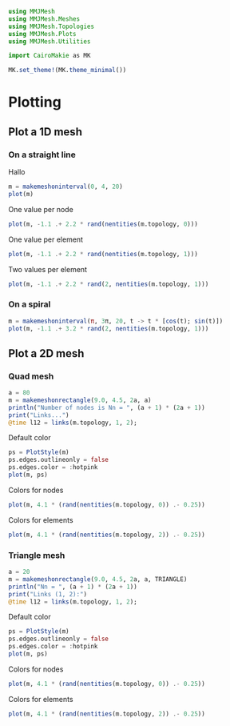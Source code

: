 ```julia
using MMJMesh
using MMJMesh.Meshes
using MMJMesh.Topologies
using MMJMesh.Plots
using MMJMesh.Utilities

import CairoMakie as MK

MK.set_theme!(MK.theme_minimal())
```

# Plotting

## Plot a 1D mesh

### On a straight line

Hallo

```julia
m = makemeshoninterval(0, 4, 20)
plot(m)
```

One value per node

```julia
plot(m, -1.1 .+ 2.2 * rand(nentities(m.topology, 0)))
```

One value per element

```julia
plot(m, -1.1 .+ 2.2 * rand(nentities(m.topology, 1)))
```

Two values per element

```julia
plot(m, -1.1 .+ 2.2 * rand(2, nentities(m.topology, 1)))
```

### On a spiral

```julia
m = makemeshoninterval(π, 3π, 20, t -> t * [cos(t); sin(t)])
plot(m, -1.1 .+ 3.2 * rand(2, nentities(m.topology, 1)))
```

## Plot a 2D mesh

### Quad mesh

```julia
a = 80
m = makemeshonrectangle(9.0, 4.5, 2a, a)
println("Number of nodes is Nn = ", (a + 1) * (2a + 1))
print("Links...")
@time l12 = links(m.topology, 1, 2);
```

Default color

```julia
ps = PlotStyle(m)
ps.edges.outlineonly = false
ps.edges.color = :hotpink
plot(m, ps)
```

Colors for nodes

```julia
plot(m, 4.1 * (rand(nentities(m.topology, 0)) .- 0.25))
```

Colors for elements

```julia
plot(m, 4.1 * (rand(nentities(m.topology, 2)) .- 0.25))
```

### Triangle mesh

```julia
a = 20
m = makemeshonrectangle(9.0, 4.5, 2a, a, TRIANGLE)
println("Nn = ", (a + 1) * (2a + 1))
print("Links (1, 2):")
@time l12 = links(m.topology, 1, 2);
```

Default color

```julia
ps = PlotStyle(m)
ps.edges.outlineonly = false
ps.edges.color = :hotpink
plot(m, ps)
```

Colors for nodes

```julia
plot(m, 4.1 * (rand(nentities(m.topology, 0)) .- 0.25))
```

Colors for elements

```julia
plot(m, 4.1 * (rand(nentities(m.topology, 2)) .- 0.25))
```
